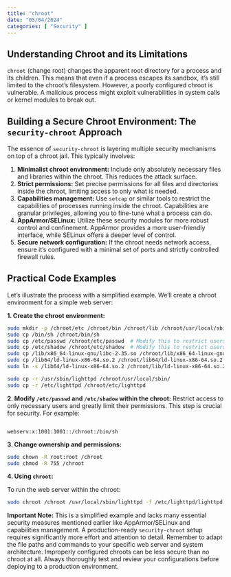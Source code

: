 ```yaml
---
title: "chroot"
date: "05/04/2024"
categories: [ "Security" ]
---
```

## Understanding Chroot and its Limitations

`chroot` (change root) changes the apparent root directory for a process and its children. This means that even if a process escapes its sandbox, it's still limited to the chroot's filesystem. However, a poorly configured chroot is vulnerable.  A malicious process might exploit vulnerabilities in system calls or kernel modules to break out.

## Building a Secure Chroot Environment: The `security-chroot` Approach

The essence of `security-chroot` is layering multiple security mechanisms on top of a chroot jail. This typically involves:

1. **Minimalist chroot environment:** Include only absolutely necessary files and libraries within the chroot. This reduces the attack surface.
2. **Strict permissions:**  Set precise permissions for all files and directories inside the chroot, limiting access to only what is needed.
3. **Capabilities management:** Use `setcap` or similar tools to restrict the capabilities of processes running inside the chroot. Capabilities are granular privileges, allowing you to fine-tune what a process can do.
4. **AppArmor/SELinux:** Utilize these security modules for more robust control and confinement.  AppArmor provides a more user-friendly interface, while SELinux offers a deeper level of control.
5. **Secure network configuration:** If the chroot needs network access, ensure it's configured with a minimal set of ports and strictly controlled firewall rules.


## Practical Code Examples

Let's illustrate the process with a simplified example. We'll create a chroot environment for a simple web server:

**1. Create the chroot environment:**

```bash
sudo mkdir -p /chroot/etc /chroot/bin /chroot/lib /chroot/usr/local/sbin
sudo cp /bin/sh /chroot/bin/sh
sudo cp /etc/passwd /chroot/etc/passwd  # Modify this to restrict users
sudo cp /etc/shadow /chroot/etc/shadow  # Modify this to restrict users
sudo cp /lib/x86_64-linux-gnu/libc-2.35.so /chroot/lib/x86_64-linux-gnu/libc-2.35.so # Adjust for your libc version
sudo cp /lib64/ld-linux-x86-64.so.2 /chroot/lib64/ld-linux-x86-64.so.2 # Adjust for your ld-linux version
sudo ln -s /lib64/ld-linux-x86-64.so.2 /chroot/lib/ld-linux-x86-64.so.2

sudo cp -r /usr/sbin/lighttpd /chroot/usr/local/sbin/
sudo cp -r /etc/lighttpd /chroot/etc/lighttpd
```

**2. Modify `/etc/passwd` and `/etc/shadow` within the chroot:**  Restrict access to only necessary users and greatly limit their permissions.  This step is crucial for security.  For example:

```

webserv:x:1001:1001::/chroot:/bin/sh
```

**3.  Change ownership and permissions:**

```bash
sudo chown -R root:root /chroot
sudo chmod -R 755 /chroot
```

**4. Using `chroot`:**

To run the web server within the chroot:

```bash
sudo chroot /chroot /usr/local/sbin/lighttpd -f /etc/lighttpd/lighttpd.conf
```

**Important Note:** This is a simplified example and lacks many essential security measures mentioned earlier like AppArmor/SELinux and capabilities management.  A production-ready `security-chroot` setup requires significantly more effort and attention to detail.  Remember to adapt the file paths and commands to your specific web server and system architecture.  Improperly configured chroots can be less secure than no chroot at all. Always thoroughly test and review your configurations before deploying to a production environment.

